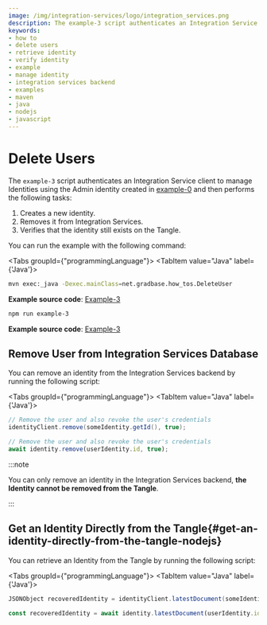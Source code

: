 ```yaml
---
image: /img/integration-services/logo/integration_services.png
description: The example-3 script authenticates an Integration Service client to manage Identities using the Admin identity created in example-0 and then creates a new identity, removes it from Integration Services, and verifies that the identity still exists on the Tangle.
keywords:
- how to
- delete users
- retrieve identity
- verify identity
- example
- manage identity
- integration services backend
- examples
- maven
- java
- nodejs
- javascript
---
```



# Delete Users


The `example-3` script authenticates an Integration Service client to manage Identities using the Admin identity created in [example-0](./run-how-tos.mdx) and then performs the following tasks:

1. Creates a new identity.
2. Removes it from Integration Services.
3. Verifies that the identity still exists on the Tangle.

You can run the example with the following command:


<Tabs groupId={"programmingLanguage"}>
<TabItem value="Java" label={'Java'}>

```bash
mvn exec:_java -Dexec.mainClass=net.gradbase.how_tos.DeleteUser
```

**Example source code**: [Example-3](https://github.com/albydeca/iota-is-sdk/blob/main/examples/src/main/java/net/gradbase/examples/DeleteUser.java)

</TabItem>
<TabItem value="Nodejs" label={'Node.js'}>

```bash
npm run example-3
````

**Example source code**: [Example-3](https://github.com/iotaledger/integration-services/blob/master/clients/client-sdk/examples/3-DeleteUser.ts)

</TabItem>
</Tabs>


## Remove User from Integration Services Database

You can remove an identity from the Integration Services backend by running the following script:

<Tabs groupId={"programmingLanguage"}>
<TabItem value="Java" label={'Java'}>

```java
// Remove the user and also revoke the user's credentials
identityClient.remove(someIdentity.getId(), true);
```

</TabItem>
<TabItem value="Nodejs" label={'Node.js'}>

```js
// Remove the user and also revoke the user's credentials
await identity.remove(userIdentity.id, true);
```

</TabItem>
</Tabs>

:::note

You can only remove an identity in the Integration Services backend, **the Identity cannot be removed from the Tangle**.

:::

## Get an Identity Directly from the Tangle{#get-an-identity-directly-from-the-tangle-nodejs}

You can retrieve an Identity from the Tangle by running the following script:


<Tabs groupId={"programmingLanguage"}>
<TabItem value="Java" label={'Java'}>

```java
JSONObject recoveredIdentity = identityClient.latestDocument(someIdentity.getId());
```

</TabItem>
<TabItem value="Nodejs" label={'Node.js'}>

```js
const recoveredIdentity = await identity.latestDocument(userIdentity.id);
```

</TabItem>
</Tabs>

